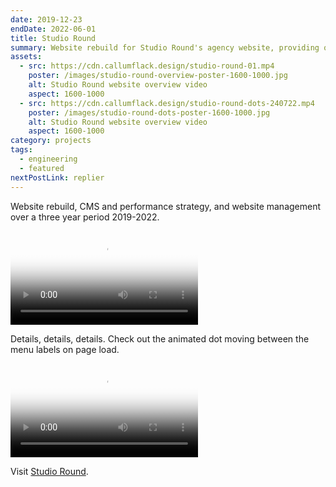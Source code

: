 ```yaml
---
date: 2019-12-23
endDate: 2022-06-01
title: Studio Round
summary: Website rebuild for Studio Round's agency website, providing qualitative guidance and website management over a three year period 2019-2022.
assets:
  - src: https://cdn.callumflack.design/studio-round-01.mp4
    poster: /images/studio-round-overview-poster-1600-1000.jpg
    alt: Studio Round website overview video
    aspect: 1600-1000
  - src: https://cdn.callumflack.design/studio-round-dots-240722.mp4
    poster: /images/studio-round-dots-poster-1600-1000.jpg
    alt: Studio Round website overview video
    aspect: 1600-1000
category: projects
tags:
  - engineering
  - featured
nextPostLink: replier
---
```


Website rebuild, CMS and performance strategy, and website management over a three year period 2019-2022.

<Video
  aspect="1600-1000"
  src="https://cdn.callumflack.design/studio-round-01.mp4"
  poster="/images/studio-round-overview-poster-1600-1000.jpg"
/>

Details, details, details. Check out the animated dot moving between the menu labels on page load.

<Video
  aspect="1600-1000"
  src="https://cdn.callumflack.design/studio-round-dots-240722.mp4"
  poster="/images/studio-round-dots-poster-1600-1000.jpg"
/>

Visit [Studio Round](https://www.round.com.au/).
